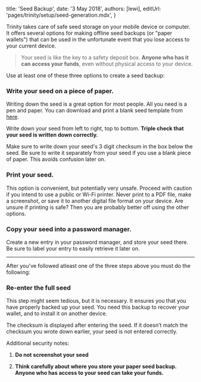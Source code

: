 
title: 'Seed Backup',
date: '3 May 2018',
authors: [lewi],
editUrl: 'pages/trinity/setup/seed-generation.mdx',
}


Trinity takes care of safe seed storage on your mobile
device or computer. It offers several options for making offline
seed backups (or "paper wallets") that can be used in the
unfortunate event that you lose access to your current device.

> Your seed is like the key to a safety deposit box. **Anyone who has it can access your funds**, even without
> physical access to your device.

Use at least one of these three options to create a seed backup:

### Write your seed on a piece of paper.

Writing down the seed is a great option for most people. All you
need is a pen and paper. You can download and print a blank
seed template from [here](https://trinity.iota.org/assets/iota-paper-wallet.pdf).

Write down your seed from left to right, top to bottom. **Triple
check that your seed is written down correctly.**

Make sure to write down your seed's 3 digit checksum in the box below the seed.
Be sure to write it separately from your seed if you use a blank piece
of paper. This avoids confusion later on.

### Print your seed.

This option is convenient, but potentially very unsafe. Proceed
with caution if you intend to use a public or Wi-Fi printer. Never
print to a PDF file, make a screenshot, or save it to another digital
file format on your device. Are unsure if printing is safe? Then you
are probably better off using the other options.

### Copy your seed into a password manager.

Create a new entry in your password manager, and store your seed there.
Be sure to label your entry to easily retrieve it later on.

---

After you've followed atleast one of the three steps above you must
do the following:

### Re-enter the full seed

This step might seem tedious, but it is necessary. It ensures you
that you have properly backed up your seed. You need this backup to
recover your wallet, and to install it on another device.

The checksum is displayed after entering the seed. If it doesn’t match
the checksum you wrote down earlier, your seed is not entered correctly.

Additional security notes:

1.  **Do not screenshot your seed**

2.  **Think carefully about where you store your paper
    seed backup. Anyone who has access to your seed can take your funds.**
